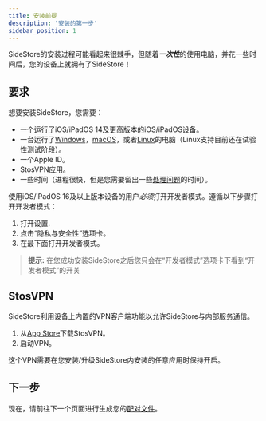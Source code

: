 ```yaml
---
title: 安装前提
description: '安装的第一步'
sidebar_position: 1
---
```


SideStore的安装过程可能看起来很棘手，但随着***一次性***的使用电脑，并花一些时间后，您的设备上就拥有了SideStore！

## 要求

想要安装SideStore，您需要：
- 一个运行了iOS/iPadOS 14及更高版本的iOS/iPadOS设备。
- 一台运行了[Windows](windows)，[macOS](mac)，或者[Linux](linux)的电脑（Linux支持目前还在试验性测试阶段）。
- 一个Apple ID。
- StosVPN应用。
- 一些时间（进程很快，但是您需要留出一些[处理问题](troubleshooting)的时间）。

使用iOS/iPadOS 16及以上版本设备的用户*必须*打开开发者模式。遵循以下步骤打开开发者模式：
1. 打开设置.
2. 点击“隐私与安全性”选项卡。
3. 在最下面打开开发者模式。

> **提示:** 在您成功安装SideStore之后您只会在“开发者模式”选项卡下看到“开发者模式”的开关

## StosVPN

SideStore利用设备上内置的VPN客户端功能以允许SideStore与内部服务通信。

1. 从[App Store](https://apps.apple.com/us/app/stosvpn/id6744003051)下载StosVPN。
2. 启动VPN。

这个VPN需要在您安装/升级SideStore内安装的任意应用时保持开启。

## 下一步

现在，请前往下一个页面进行生成您的[配对文件](pairing-file)。
